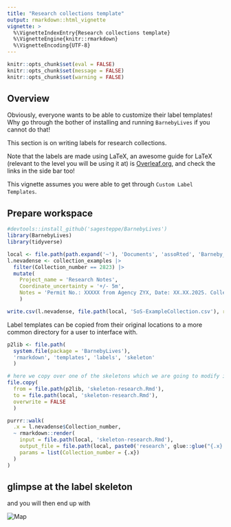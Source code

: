 ```yaml
---
title: "Research collections template"
output: rmarkdown::html_vignette
vignette: >
  %\VignetteIndexEntry{Research collections template}
  %\VignetteEngine{knitr::rmarkdown}
  %\VignetteEncoding{UTF-8}
---
```


```r
knitr::opts_chunk$set(eval = FALSE)
knitr::opts_chunk$set(message = FALSE)
knitr::opts_chunk$set(warning = FALSE)
```

## Overview 
Obviously, everyone wants to be able to customize their label templates! 
Why go through the bother of installing and running `BarnebyLives` if you cannot do that!  

This section is on writing labels for research collections.

Note that the labels are made using LaTeX, an awesome guide for LaTeX (relevant to the level you will be using it at) is [Overleaf.org](https://www.overleaf.com/learn/latex/Learn_LaTeX_in_30_minutes), and check the links in the side bar too! 

This vignette assumes you were able to get through `Custom Label Templates`. 

## Prepare workspace

```r
#devtools::install_github('sagesteppe/BarnebyLives')
library(BarnebyLives)
library(tidyverse)

local <- file.path(path.expand('~'), 'Documents', 'assoRted', 'Barneby_Lives_dev', 'LabelStyles')
l.nevadense <- collection_examples |>
  filter(Collection_number == 2823) |>
  mutate(
    Project_name = 'Research Notes', 
    Coordinate_uncertainty = '+/- 5m', 
    Notes = 'Permit No.: XXXXX from Agency ZYX, Date: XX.XX.2025. Collected under NSF XXXXX, "catchy project name". DNA extracted from silica gel dried leaf tissue (additional material in ZYX biorepository) accession No.: XXXXX. Sequences available on NCBI SRA as PRJXYZYXYXY.'
    )

write.csv(l.nevadense, file.path(local, 'SoS-ExampleCollection.csv'), row.names = F)
```

Label templates can be copied from their original locations to a more common directory for a user to interface with.

```r
p2lib <- file.path(
  system.file(package = 'BarnebyLives'),
  'rmarkdown', 'templates', 'labels', 'skeleton'
  )

# here we copy over one of the skeletons which we are going to modify in this example
file.copy(
  from = file.path(p2lib, 'skeleton-research.Rmd'), 
  to = file.path(local, 'skeleton-research.Rmd'), 
  overwrite = FALSE
  )
```


```r
purrr::walk(
  .x = l.nevadense$Collection_number,
  ~ rmarkdown::render(
    input = file.path(local, 'skeleton-research.Rmd'), 
    output_file = file.path(local, paste0('research', glue::glue("{.x}.pdf"))), 
    params = list(Collection_number = {.x}) 
  )
)
```

## glimpse at the label skeleton

and you will then end up with 

![*Map*](../man/figures/Map-2823.png)  
<br>

